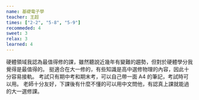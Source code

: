 ```yaml
---
name: 基礎電子學
teacher: 王超
times: ["2-2", "5-8", "5-9"]
recommeded: 4
sweet: 3
relax: 3
learned: 4
---
```

硬體領域我認為最值得修的課，雖然聽說近幾年有變難的趨勢，但對於硬體學分我覺得是最值得的。
挺適合在大一修的，有些知識是高中選修物理的內容，因此十分容易接軌。
考試只有期中考和期末考，可以自己帶一面 A4 的筆記，考試時可以用。
老師十分友好，下課後有什麼不懂的可以用中文問他，有認真上課就能過的大一選修課。
